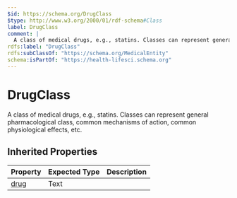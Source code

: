 ```yaml
---
$id: https://schema.org/DrugClass
$type: http://www.w3.org/2000/01/rdf-schema#Class
label: DrugClass
comment: |
  A class of medical drugs, e.g., statins. Classes can represent general pharmacological class, common mechanisms of action, common physiological effects, etc.
rdfs:label: "DrugClass"
rdfs:subClassOf: "https://schema.org/MedicalEntity"
schema:isPartOf: "https://health-lifesci.schema.org"
---
```


# DrugClass

A class of medical drugs, e.g., statins. Classes can represent general pharmacological class, common mechanisms of action, common physiological effects, etc.

## Inherited Properties

| Property | Expected Type | Description |
| --- | --- | --- |
| [drug](https://schema.org/drug) | Text |  |
